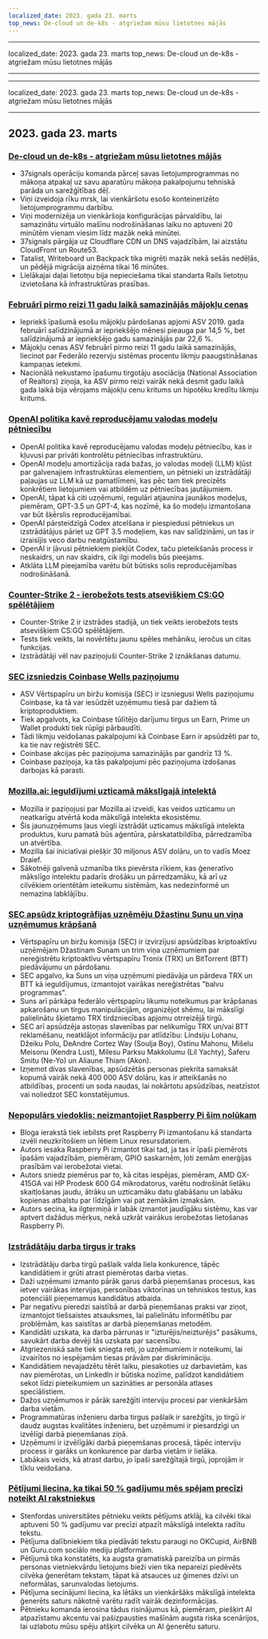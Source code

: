 ```yaml
---
localized_date: 2023. gada 23. marts
top_news: De-cloud un de-k8s - atgriežam mūsu lietotnes mājās
---
```


---

localized_date: 2023. gada 23. marts
top_news: De-cloud un de-k8s - atgriežam mūsu lietotnes mājās

---

---

localized_date: 2023. gada 23. marts
top_news: De-cloud un de-k8s - atgriežam mūsu lietotnes mājās

---



<CallToAction />

<Steps>

## 2023. gada 23. marts

### [De-cloud un de-k8s - atgriežam mūsu lietotnes mājās](https://dev.37signals.com/bringing-our-apps-back-home/?ref=hackernewsgpt.com)

- 37signals operāciju komanda pārceļ savas lietojumprogrammas no mākoņa atpakaļ uz savu aparatūru mākoņa pakalpojumu tehniskā parāda un sarežģītības dēļ.
- Viņi izveidoja rīku mrsk, lai vienkāršotu esošo konteinerizēto lietojumprogrammu darbību.
- Viņi modernizēja un vienkāršoja konfigurācijas pārvaldību, lai samazinātu virtuālo mašīnu nodrošināšanas laiku no aptuveni 20 minūtēm vienam viesim līdz mazāk nekā minūtei.
- 37signals pārgāja uz Cloudflare CDN un DNS vajadzībām, lai aizstātu CloudFront un Route53.
- Tatalist, Writeboard un Backpack tika migrēti mazāk nekā sešās nedēļās, un pēdējā migrācija aizņēma tikai 16 minūtes.
- Lielākajai daļai lietotņu bija nepieciešama tikai standarta Rails lietotņu izvietošana kā infrastruktūras prasības.

### [Februārī pirmo reizi 11 gadu laikā samazinājās mājokļu cenas](https://www.wsj.com/articles/home-prices-fell-in-february-for-first-time-in-11-years-73df0107?ref=hackernewsgpt.com)

- Iepriekš īpašumā esošu mājokļu pārdošanas apjomi ASV 2019. gada februārī salīdzinājumā ar iepriekšējo mēnesi pieauga par 14,5 %, bet salīdzinājumā ar iepriekšējo gadu samazinājās par 22,6 %.
- Mājokļu cenas ASV februārī pirmo reizi 11 gadu laikā samazinājās, liecinot par Federālo rezervju sistēmas procentu likmju paaugstināšanas kampaņas ietekmi.
- Nacionālā nekustamo īpašumu tirgotāju asociācija (National Association of Realtors) ziņoja, ka ASV pirmo reizi vairāk nekā desmit gadu laikā gada laikā bija vērojams mājokļu cenu kritums un hipotēku kredītu likmju kritums.

### [OpenAI politika kavē reproducējamu valodas modeļu pētniecību](https://aisnakeoil.substack.com/p/openais-policies-hinder-reproducible?ref=hackernewsgpt.com)

- OpenAI politika kavē reproducējamu valodas modeļu pētniecību, kas ir kļuvusi par privāti kontrolētu pētniecības infrastruktūru.
- OpenAI modeļu amortizācija rada bažas, jo valodas modeļi (LLM) kļūst par galvenajiem infrastruktūras elementiem, un pētnieki un izstrādātāji paļaujas uz LLM kā uz pamatlīmeni, kas pēc tam tiek precizēts konkrētiem lietojumiem vai atbildēm uz pētniecības jautājumiem.
- OpenAI, tāpat kā citi uzņēmumi, regulāri atjaunina jaunākos modeļus, piemēram, GPT-3.5 un GPT-4, kas nozīmē, ka šo modeļu izmantošana var būt šķērslis reproducējamībai.
- OpenAI pārsteidzīgā Codex atcelšana ir piespiedusi pētniekus un izstrādātājus pāriet uz GPT 3.5 modeļiem, kas nav salīdzināmi, un tas ir izraisījis veco darbu neatgūstamību.
- OpenAI ir ļāvusi pētniekiem piekļūt Codex, taču pieteikšanās process ir neskaidrs, un nav skaidrs, cik ilgi modelis būs pieejams.
- Atklāta LLM pieejamība varētu būt būtisks solis reproducējamības nodrošināšanā.

### [Counter-Strike 2 - ierobežots tests atsevišķiem CS:GO spēlētājiem](https://counter-strike.net/cs2?ref=hackernewsgpt.com)

- Counter-Strike 2 ir izstrādes stadijā, un tiek veikts ierobežots tests atsevišķiem CS:GO spēlētājiem.
- Tests tiek veikts, lai novērtētu jaunu spēles mehāniku, ieročus un citas funkcijas.
- Izstrādātāji vēl nav paziņojuši Counter-Strike 2 iznākšanas datumu.

### [SEC izsniedzis Coinbase Wells paziņojumu](https://www.reuters.com/legal/coinbase-issued-wells-notice-by-sec-2023-03-22/?ref=hackernewsgpt.com)

- ASV Vērtspapīru un biržu komisija (SEC) ir izsniegusi Wells paziņojumu Coinbase, ka tā var iesūdzēt uzņēmumu tiesā par dažiem tā kriptoproduktiem.
- Tiek apgalvots, ka Coinbase tūlītējo darījumu tirgus un Earn, Prime un Wallet produkti tiek rūpīgi pārbaudīti.
- Tādi likmju veidošanas pakalpojumi kā Coinbase Earn ir apsūdzēti par to, ka tie nav reģistrēti SEC.
- Coinbase akcijas pēc paziņojuma samazinājās par gandrīz 13 %.
- Coinbase paziņoja, ka tās pakalpojumi pēc paziņojuma izdošanas darbojas kā parasti.

### [Mozilla.ai: ieguldījumi uzticamā mākslīgajā intelektā](https://blog.mozilla.org/en/mozilla/introducing-mozilla-ai-investing-in-trustworthy-ai/?ref=hackernewsgpt.com)

- Mozilla ir paziņojusi par Mozilla.ai izveidi, kas veidos uzticamu un neatkarīgu atvērtā koda mākslīgā intelekta ekosistēmu.
- Šis jaunuzņēmums ļaus viegli izstrādāt uzticamus mākslīgā intelekta produktus, kuru pamatā būs aģentūra, pārskatatbildība, pārredzamība un atvērtība.
- Mozilla šai iniciatīvai piešķir 30 miljonus ASV dolāru, un to vadīs Moez Draief.
- Sākotnēji galvenā uzmanība tiks pievērsta rīkiem, kas ģeneratīvo mākslīgo intelektu padarīs drošāku un pārredzamāku, kā arī uz cilvēkiem orientētām ieteikumu sistēmām, kas nedezinformē un nemazina labklājību.

### [SEC apsūdz kriptogrāfijas uzņēmēju Džastinu Sunu un viņa uzņēmumus krāpšanā](https://www.sec.gov/news/press-release/2023-59?ref=hackernewsgpt.com)

- Vērtspapīru un biržu komisija (SEC) ir izvirzījusi apsūdzības kriptoaktīvu uzņēmējam Džastinam Sunam un trim viņa uzņēmumiem par nereģistrētu kriptoaktīvu vērtspapīru Tronix (TRX) un BitTorrent (BTT) piedāvājumu un pārdošanu.
- SEC apgalvo, ka Suns un viņa uzņēmumi piedāvāja un pārdeva TRX un BTT kā ieguldījumus, izmantojot vairākas nereģistrētas "balvu programmas".
- Suns arī pārkāpa federālo vērtspapīru likumu noteikumus par krāpšanas apkarošanu un tirgus manipulācijām, organizējot shēmu, lai mākslīgi palielinātu šķietamo TRX tirdzniecības apjomu otrreizējā tirgū.
- SEC arī apsūdzēja astoņas slavenības par nelikumīgu TRX un/vai BTT reklamēšanu, neatklājot informāciju par atlīdzību: Lindsiju Lohanu, Džeiku Polu, DeAndre Cortez Way (Soulja Boy), Ostinu Mahonu, Mišelu Meisonu (Kendra Lust), Milesu Parksu Makkolumu (Lil Yachty), Šaferu Smitu (Ne-Yo) un Aliaune Thiam (Akon).
- Izņemot divas slavenības, apsūdzētās personas piekrita samaksāt kopumā vairāk nekā 400 000 ASV dolāru, kas ir atteikšanās no atbildības, procenti un soda naudas, lai nokārtotu apsūdzības, neatzīstot vai noliedzot SEC konstatējumus.

### [Nepopulārs viedoklis: neizmantojiet Raspberry Pi šim nolūkam](https://set-inform.com/2021/08/24/unpopular-opinion-dont-use-a-raspberry-pi-for-that/?ref=hackernewsgpt.com)

- Bloga ierakstā tiek iebilsts pret Raspberry Pi izmantošanu kā standarta izvēli neuzkrītošiem un lētiem Linux resursdatoriem.
- Autors iesaka Raspberry Pi izmantot tikai tad, ja tas ir īpaši piemērots īpašām vajadzībām, piemēram, GPIO saskarnēm, ļoti zemām enerģijas prasībām vai ierobežotai vietai.
- Autors sniedz piemērus par to, kā citas iespējas, piemēram, AMD GX-415GA vai HP Prodesk 600 G4 mikrodatorus, varētu nodrošināt lielāku skaitļošanas jaudu, ātrāku un uzticamāku datu glabāšanu un labāku kopienas atbalstu par līdzīgām vai pat zemākām izmaksām.
- Autors secina, ka ilgtermiņā ir labāk izmantot jaudīgāku sistēmu, kas var aptvert dažādus mērķus, nekā uzkrāt vairākus ierobežotas lietošanas Raspberry Pi.

### [Izstrādātāju darba tirgus ir traks](https://old.reddit.com/r/ExperiencedDevs/comments/11xq5cz/the_developer_job_market_is_insane_right_now/?ref=hackernewsgpt.com)

- Izstrādātāju darba tirgū pašlaik valda liela konkurence, tāpēc kandidātiem ir grūti atrast piemērotas darba vietas.
- Daži uzņēmumi izmanto pārāk garus darbā pieņemšanas procesus, kas ietver vairākas intervijas, personības viktorīnas un tehniskos testus, kas potenciāli pieņemamus kandidātus atbaida.
- Par negatīvu pieredzi saistībā ar darbā pieņemšanas praksi var ziņot, izmantojot tiešsaistes atsauksmes, lai palielinātu informētību par problēmām, kas saistītas ar darbā pieņemšanas metodēm.
- Kandidāti uzskata, ka darba pārrunas ir "izturējis/neizturējis" pasākums, savukārt darba devēji tās uzskata par sacensību.
- Atgriezeniskā saite tiek sniegta reti, jo uzņēmumiem ir noteikumi, lai izvairītos no iespējamām tiesas prāvām par diskrimināciju.
- Kandidātiem nevajadzētu tērēt laiku, piesakoties uz darbavietām, kas nav piemērotas, un LinkedIn ir būtiska nozīme, palīdzot kandidātiem sekot līdzi pieteikumiem un sazināties ar personāla atlases speciālistiem.
- Dažos uzņēmumos ir pārāk sarežģīti interviju procesi par vienkāršām darba vietām.
- Programmatūras inženieru darba tirgus pašlaik ir sarežģīts, jo tirgū ir daudz augstas kvalitātes inženieru, bet uzņēmumi ir piesardzīgi un izvēlīgi darbā pieņemšanas ziņā.
- Uzņēmumi ir izvēlīgāki darbā pieņemšanas procesā, tāpēc interviju process ir garāks un konkurence par darba vietām ir lielāka.
- Labākais veids, kā atrast darbu, jo īpaši sarežģītajā tirgū, joprojām ir tīklu veidošana.

### [Pētījumi liecina, ka tikai 50 % gadījumu mēs spējam precīzi noteikt AI rakstniekus](https://hai.stanford.edu/news/was-written-human-or-ai-tsu?ref=hackernewsgpt.com)

- Stenfordas universitātes pētnieku veikts pētījums atklāj, ka cilvēki tikai aptuveni 50 % gadījumu var precīzi atpazīt mākslīgā intelekta radītu tekstu.
- Pētījuma dalībniekiem tika piedāvāti tekstu paraugi no OKCupid, AirBNB un Guru.com sociālo mediju platformām.
- Pētījumā tika konstatēts, ka augsta gramatiskā pareizība un pirmās personas vietniekvārdu lietojums bieži vien tika nepareizi piedēvēts cilvēka ģenerētam tekstam, tāpat kā atsauces uz ģimenes dzīvi un neformālas, sarunvalodas lietojums.
- Pētījuma secinājumi liecina, ka lētāks un vienkāršāks mākslīgā intelekta ģenerēts saturs nākotnē varētu radīt vairāk dezinformācijas.
- Pētnieku komanda ierosina tādus risinājumus kā, piemēram, piešķirt AI atpazīstamu akcentu vai pašizpausties mašīnām augsta riska scenārijos, lai uzlabotu mūsu spēju atšķirt cilvēka un AI ģenerētu saturu.

</Steps>
